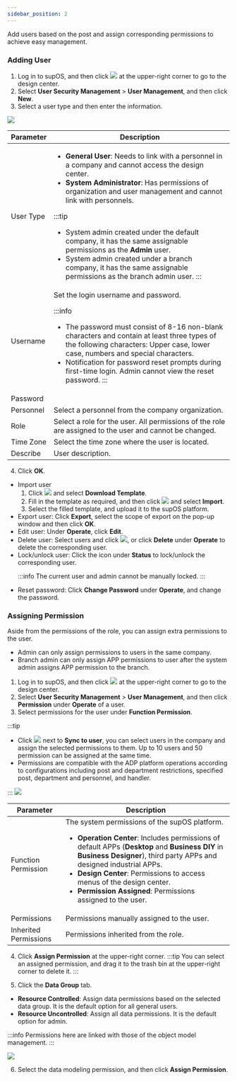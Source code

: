 ```yaml
---
sidebar_position: 2
---
```


Add users based on the post and assign corresponding permissions to
achieve easy management.

### Adding User

1. Log in to supOS, and then click <img src="https://wordpressfreezonex.oss-accelerate.aliyuncs.com/platform/7.png"/> at the upper-right corner to go to the design center.
2. Select <strong>User Security Management</strong> > <strong>User Management</strong>, and then click <strong>New</strong>.
3. Select a user type and then enter the information.

<img width={350} src="https://wordpressfreezonex.oss-accelerate.aliyuncs.com/platform/22.png"/>

<table>
<colgroup>
<col style={{ width: "22.522522522522525%" }} />
<col style={{ width: "77.47747747747749%" }} />
</colgroup>
<thead>
<tr>
<th>
Parameter
</th>
<th>
Description
</th>
</tr>
</thead>
<tbody>
<tr>
<td>
User Type
</td>
<td>
<ul>
<li>
<strong>General User</strong>: Needs to link with a personnel in a company and cannot access the design center.
</li>
<li>
<b>System Administrator</b>: Has permissions of organization and user
management and cannot link with personnels.
</li>
</ul>

:::tip
- System admin created under the default company, it has the same assignable permissions as the <strong>Admin</strong> user.
- System admin created under a branch company, it has the same assignable permissions as the branch admin user.
:::

</td>
</tr>
<tr>
<td>
Username
</td>
<td rowSpan={2}>
Set the login username and password.

:::info
- The password must consist of 8-16 non-blank characters and contain at least three types of the following characters: Upper case, lower case, numbers and special characters.
- Notification for password reset prompts during first-time login. Admin cannot view the reset password.
:::

</td>
</tr>
<tr>
<td>
Password
</td>
</tr>
<tr>
<td>
Personnel
</td>
<td>
Select a personnel from the company organization.
</td>
</tr>
<tr>
<td>
Role
</td>
<td>
Select a role for the user. All permissions of the role are assigned to the user and cannot be changed.
</td>
</tr>
<tr>
<td>
Time Zone
</td>
<td>
Select the time zone where the user is located.
</td>
</tr>
<tr>
<td>
Describe
</td>
<td>
User description.
</td>
</tr>
</tbody>
</table>

4. Click <strong>OK</strong>.

<ul>
<li>
Import user
<ol>
<li>
Click <img src="https://wordpressfreezonex.oss-accelerate.aliyuncs.com/platform/23.png"/> and select <strong>Download Template</strong>.
</li>
<li>
Fill in the template as required, and then click <img src="https://wordpressfreezonex.oss-accelerate.aliyuncs.com/platform/23.png"/> and select <strong>Import</strong>.
</li>
<li>
Select the filled template, and upload it to the supOS
platform.
</li>
</ol>
</li>
<li>
Export user: Click <strong>Export</strong>,
select the scope of export on the pop-up window and then click <strong>OK</strong>.
</li>
<li>
Edit user: Under <strong>Operate</strong>, click <strong>Edit</strong>.
</li>
<li>
Delete user: Select users and click <img src="https://wordpressfreezonex.oss-accelerate.aliyuncs.com/platform/24.png" />, or click <strong>Delete</strong> under <strong>Operate</strong> to delete the corresponding user.
</li>
<li>
Lock/unlock user: Click the icon under <strong>Status</strong> to lock/unlock the corresponding user.

:::info
The current user and admin cannot be manually locked.
:::

</li>
<li>
Reset password: Click <strong>Change Password</strong> under <strong>Operate</strong>, and change the password.
</li>
</ul>


### Assigning Permission

Aside from the permissions of the role, you can assign extra
permissions to the user.

<ul>
<li>Admin can only assign permissions to users in the same company.</li>
<li>Branch admin can only assign APP permissions to user after the system admin assigns APP permission to the branch.</li>
</ul>

1. Log in to supOS, and then click <img src="https://wordpressfreezonex.oss-accelerate.aliyuncs.com/platform/7.png"/> at the upper-right corner to go to the design center.
2. Select <strong>User Security Management</strong> > <strong>User Management</strong>, and then click <strong>Permission</strong> under <strong>Operate</strong> of a user.
3. Select permissions for the user under <strong>Function Permission</strong>.

:::tip

<ul>
<li>
Click <img src="https://wordpressfreezonex.oss-accelerate.aliyuncs.com/platform/26.png"/> next to <strong>Sync to user</strong>, you can select users in the company and assign the selected permissions to them. Up to 10 users and 50 permission can be assigned at the same time.
</li>
<li>Permissions are compatible with the ADP platform operations according to configurations including post and department restrictions, specified post, department and personnel, and handler.
</li>
</ul>
:::

<img src="https://wordpressfreezonex.oss-accelerate.aliyuncs.com/platform/25.png"/>

<table>
<colgroup>
<col style={{ width: "26.525198938992045%" }} />
<col style={{ width: "73.47480106100795%" }} />
</colgroup>
<thead>
<tr>
<th>
Parameter
</th>
<th>
Description
</th>
</tr>
</thead>
<tbody>
<tr>
<td>
Function Permission
</td>
<td>
The system permissions of the supOS platform.
<ul>
<li>
<strong>Operation Center</strong>: Includes permissions of default APPs (<strong>Desktop</strong> and <strong>Business DIY</strong> in <strong>Business Designer</strong>), third party APPs and designed industrial APPs.
</li>
<li><strong>Design Center</strong>: Permissions to access menus of the design center.
</li>
<li>
<b>Permission Assigned</b>: Permissions assigned to the user.
</li>
</ul>
</td>
</tr>
<tr>
<td>
Permissions
</td>
<td>
Permissions manually assigned to the user.
</td>
</tr>
<tr>
<td>
Inherited Permissions
</td>
<td>
Permissions inherited from the role.
</td>
</tr>
</tbody>
</table>

4. Click <strong>Assign Permission</strong> at the upper-right corner.
:::tip
You can select an assigned permission, and drag it to the trash bin at the upper-right corner to delete it.
:::

5. Click the <strong>Data Group</strong> tab.

<ul id="assigning_permission__ul_ky5_tjf_ytb">
<li>
<strong>Resource Controlled</strong>: Assign data permissions based on the selected data group. It is the default option for all general users.
</li>
<li><strong>Resource Uncontrolled</strong>: Assign all data permissions. It is the default option for admin.
</li>
</ul>

:::info
Permissions here are linked with those of the object model management.
:::

<img width={450} src="https://wordpressfreezonex.oss-accelerate.aliyuncs.com/platform/27.png"/>

6. Select the data modeling permission, and then click <strong>Assign Permission</strong>.